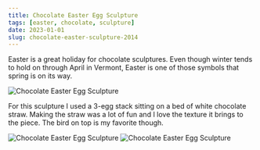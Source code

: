 ```yaml
---
title: Chocolate Easter Egg Sculpture
tags: [easter, chocolate, sculpture]
date: 2023-01-01
slug: chocolate-easter-sculpture-2014
---
```



Easter is a great holiday for chocolate sculptures. Even though winter tends to hold on through April in Vermont, Easter is one of those symbols that spring is on its way.

<Image src="/src/assets/easter-sculpture-1.jpg" alt="Chocolate Easter Egg Sculpture" width={400} height={600} />

For this sculpture I used a 3-egg stack sitting on a bed of white chocolate straw. Making the straw was a lot of fun and I love the texture it brings to the piece. The bird on top is my favorite though.

<Image src="/src/assets/easter-sculpture-2.jpg" alt="Chocolate Easter Egg Sculpture" width={700} height={500} />

<Image src="/src/assets/easter-sculpture-3.jpg" alt="Chocolate Easter Egg Sculpture" width={400} height={600} />
